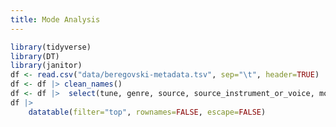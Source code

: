 ```yaml
--- 
title: Mode Analysis
---
```


```r
library(tidyverse)
library(DT)
library(janitor)
df <- read.csv("data/beregovski-metadata.tsv", sep="\t", header=TRUE)
df <- df |> clean_names()
df <- df |>  select(tune, genre, source, source_instrument_or_voice, mode, modulation_pathway, one_mode, mode_notes)
df |>          
    datatable(filter="top", rownames=FALSE, escape=FALSE)
```